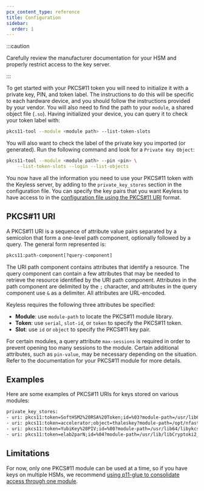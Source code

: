 ```yaml
---
pcx_content_type: reference
title: Configuration
sidebar:
  order: 1
---
```


:::caution

Carefully review the manufacturer documentation for your HSM and properly restrict access to the key server.

:::

To get started with your PKCS#11 token you will need to initialize it with a private key, PIN, and token label. The instructions to do this will be specific to each hardware device, and you should follow the instructions provided by your vendor. You will also need to find the path to your `module`, a shared object file (`.so`). Having initialized your device, you can query it to check your token label with:

```sh
pkcs11-tool --module <module path> --list-token-slots
```

You will also want to check the label of the private key you imported (or generated). Run the following command and look for a `Private Key Object`:

```bash
pkcs11-tool --module <module path> --pin <pin> \
    --list-token-slots --login --list-objects
```

You now have all the information you need to use your PKCS#11 token with the Keyless server, by adding to the `private_key_stores` section in the configuration file. You can specify the key pairs that you want Keyless to have access to in the [configuration file using the PKCS#11 URI](https://tools.ietf.org/html/rfc7512) format.

## PKCS#11 URI

A PKCS#11 URI is a sequence of attribute value pairs separated by a semicolon that form a one-level path component, optionally followed by a query. The general form represented is:

```txt
pkcs11:path-component[?query-component]
```

The URI path component contains attributes that identify a resource. The query component can contain a few attributes that may be needed to retrieve the resource identified by the URI path component. Attributes in the path component are delimited by the `;` character, and attributes in the query component use `&` as a delimiter. All attributes are URL-encoded.

Keyless requires the following three attributes be specified:

- **Module**: use `module-path` to locate the PKCS#11 module library.
- **Token**: use `serial`, `slot-id`, or `token` to specify the PKCS#11 token.
- **Slot**: use `id` or `object` to specify the PKCS#11 key pair.

For certain modules, a query attribute `max-sessions` is required in order to prevent opening too many sessions to the module. Certain additional attributes, such as `pin-value`, may be necessary depending on the situation. Refer to the documentation for your PKCS#11 module for more details.

## Examples

Here are some examples of PKCS#11 URIs for keys stored on various modules:

```txt
private_key_stores:
- uri: pkcs11:token=SoftHSM2%20RSA%20Token;id=%03?module-path=/usr/lib64/libsofthsm2.so&pin-value=1234
- uri: pkcs11:token=accelerator;object=thaleskey?module-path=/opt/nfast/toolkits/pkcs11/libcknfast.so
- uri: pkcs11:token=YubiKey%20PIV;id=%00?module-path=/usr/lib64/libykcs11.so&pin-value=123456&max-sessions=1
- uri: pkcs11:token=elab2parN;id=%04?module-path=/usr/lib/libCryptoki2_64.so&pin-value=crypto1
```

## Limitations

For now, only one PKCS#11 module can be used at a time, so if you have keys on multiple HSMs, we recommend [using p11-glue to consolidate access through one module](https://p11-glue.github.io/p11-glue/).
